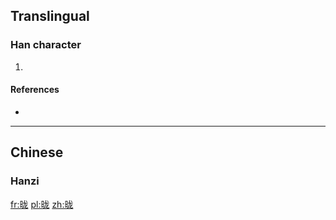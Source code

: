 {{also|曨}}
==Translingual==

===Han character===
{{Han char|rn=72|rad=日|as=05|sn=9|four=|canj=日戈大心 (AIKP)|ids=⿰[[日]][[龙]]}}

# {{defn|Han|sort=日05}}

====References====
* {{Han ref|kx=0494.181|hdz=21499.080|uh=663D|ud=26173}}

----

==Chinese==

===Hanzi===
{{zh-see|曨}}

[[fr:昽]]
[[pl:昽]]
[[zh:昽]]
